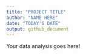 ```yaml
---
title: "PROJECT TITLE"
author: "NAME HERE"
date: "TODAY'S DATE"
output: github_document
---
```


Your data analysis goes here!
